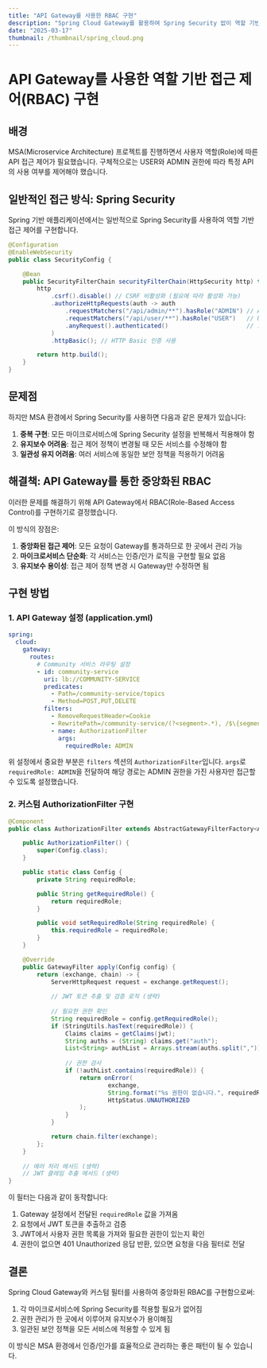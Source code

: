 ```yaml
---
title: "API Gateway를 사용한 RBAC 구현"
description: "Spring Cloud Gateway를 활용하여 Spring Security 없이 역할 기반 접근 제어(RBAC)를 구현하는 방법을 알아봅니다."
date: "2025-03-17"
thumbnail: /thumbnail/spring_cloud.png
---
```


# API Gateway를 사용한 역할 기반 접근 제어(RBAC) 구현

## 배경

MSA(Microservice Architecture) 프로젝트를 진행하면서 사용자 역할(Role)에 따른 API 접근 제어가 필요했습니다. 구체적으로는 USER와 ADMIN 권한에 따라 특정 API의 사용 여부를 제어해야 했습니다.

## 일반적인 접근 방식: Spring Security

Spring 기반 애플리케이션에서는 일반적으로 Spring Security를 사용하여 역할 기반 접근 제어를 구현합니다.

```java
@Configuration
@EnableWebSecurity
public class SecurityConfig {

    @Bean
    public SecurityFilterChain securityFilterChain(HttpSecurity http) throws Exception {
        http
            .csrf().disable() // CSRF 비활성화 (필요에 따라 활성화 가능)
            .authorizeHttpRequests(auth -> auth
                .requestMatchers("/api/admin/**").hasRole("ADMIN") // ADMIN 권한만 접근 가능
                .requestMatchers("/api/user/**").hasRole("USER")   // USER 권한만 접근 가능
                .anyRequest().authenticated()                      // 그 외 요청은 인증 필요
            )
            .httpBasic(); // HTTP Basic 인증 사용

        return http.build();
    }
}
```

## 문제점

하지만 MSA 환경에서 Spring Security를 사용하면 다음과 같은 문제가 있습니다:

1. **중복 구현**: 모든 마이크로서비스에 Spring Security 설정을 반복해서 적용해야 함
2. **유지보수 어려움**: 접근 제어 정책이 변경될 때 모든 서비스를 수정해야 함
3. **일관성 유지 어려움**: 여러 서비스에 동일한 보안 정책을 적용하기 어려움

## 해결책: API Gateway를 통한 중앙화된 RBAC

이러한 문제를 해결하기 위해 API Gateway에서 RBAC(Role-Based Access Control)를 구현하기로 결정했습니다. 

이 방식의 장점은:

1. **중앙화된 접근 제어**: 모든 요청이 Gateway를 통과하므로 한 곳에서 관리 가능
2. **마이크로서비스 단순화**: 각 서비스는 인증/인가 로직을 구현할 필요 없음
3. **유지보수 용이성**: 접근 제어 정책 변경 시 Gateway만 수정하면 됨

## 구현 방법

### 1. API Gateway 설정 (application.yml)

```yaml
spring:
  cloud:
    gateway:
      routes:
        # Community 서비스 라우팅 설정
        - id: community-service
          uri: lb://COMMUNITY-SERVICE
          predicates:
            - Path=/community-service/topics
            - Method=POST,PUT,DELETE
          filters:
            - RemoveRequestHeader=Cookie
            - RewritePath=/community-service/(?<segment>.*), /$\{segment}
            - name: AuthorizationFilter
              args:
                requiredRole: ADMIN
```

위 설정에서 중요한 부분은 `filters` 섹션의 `AuthorizationFilter`입니다. `args`로 `requiredRole: ADMIN`을 전달하여 해당 경로는 ADMIN 권한을 가진 사용자만 접근할 수 있도록 설정했습니다.

### 2. 커스텀 AuthorizationFilter 구현

```java
@Component
public class AuthorizationFilter extends AbstractGatewayFilterFactory<AuthorizationFilter.Config> {

    public AuthorizationFilter() {
        super(Config.class);
    }

    public static class Config {
        private String requiredRole;

        public String getRequiredRole() {
            return requiredRole;
        }

        public void setRequiredRole(String requiredRole) {
            this.requiredRole = requiredRole;
        }
    }

    @Override
    public GatewayFilter apply(Config config) {
        return (exchange, chain) -> {
            ServerHttpRequest request = exchange.getRequest();
            
            // JWT 토큰 추출 및 검증 로직 (생략)
            
            // 필요한 권한 확인
            String requiredRole = config.getRequiredRole();
            if (StringUtils.hasText(requiredRole)) {
                Claims claims = getClaims(jwt);
                String auths = (String) claims.get("auth");
                List<String> authList = Arrays.stream(auths.split(",")).toList();
                
                // 권한 검사
                if (!authList.contains(requiredRole)) {
                    return onError(
                            exchange,
                            String.format("%s 권한이 없습니다.", requiredRole),
                            HttpStatus.UNAUTHORIZED
                    );
                }
            }

            return chain.filter(exchange);
        };
    }
    
    // 에러 처리 메서드 (생략)
    // JWT 클레임 추출 메서드 (생략)
}
```

이 필터는 다음과 같이 동작합니다:

1. Gateway 설정에서 전달된 `requiredRole` 값을 가져옴
2. 요청에서 JWT 토큰을 추출하고 검증
3. JWT에서 사용자 권한 목록을 가져와 필요한 권한이 있는지 확인
4. 권한이 없으면 401 Unauthorized 응답 반환, 있으면 요청을 다음 필터로 전달

## 결론

Spring Cloud Gateway와 커스텀 필터를 사용하여 중앙화된 RBAC를 구현함으로써:

1. 각 마이크로서비스에 Spring Security를 적용할 필요가 없어짐
2. 권한 관리가 한 곳에서 이루어져 유지보수가 용이해짐
3. 일관된 보안 정책을 모든 서비스에 적용할 수 있게 됨

이 방식은 MSA 환경에서 인증/인가를 효율적으로 관리하는 좋은 패턴이 될 수 있습니다.


